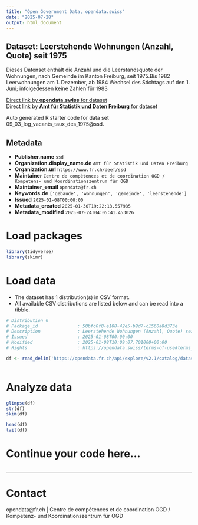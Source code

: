 ```yaml
---
title: "Open Government Data, opendata.swiss"
date: "2025-07-28"
output: html_document
---
```


## Dataset: Leerstehende Wohnungen (Anzahl, Quote) seit 1975

Dieses Datenset enthält die Anzahl und die Leerstandsquote der Wohnungen, nach Gemeinde im Kanton Freiburg, seit 1975.Bis 1982 Leerwohnungen am 1. Dezember, ab 1984 Wechsel des Stichtags auf den 1. Juni; infolgedessen keine Zahlen für 1983

[Direct link by **opendata.swiss** for dataset](https://opendata.swiss/de/dataset/leerstehende-wohnungen-anzahl-quote-seit-1975)<br>
[Direct link by **Amt für Statistik und Daten Freiburg** for dataset](https://opendata.fr.ch/explore/dataset/09_03_log_vacants_taux_des_1975/)

Auto generated R starter code for data set 09_03_log_vacants_taux_des_1975@ssd.

## Metadata

- **Publisher.name** `ssd`
- **Organization.display_name.de** `Amt für Statistik und Daten Freiburg`
- **Organization.url** `https://www.fr.ch/deef/ssd`
- **Maintainer** `Centre de compétences et de coordination OGD / Kompetenz- und Koordinationszentrum für OGD`
- **Maintainer_email** `opendata@fr.ch`
- **Keywords.de** `['gebaude', 'wohnungen', 'gemeinde', 'leerstehende']`
- **Issued** `2025-01-08T00:00:00`
- **Metadata_created** `2025-01-30T19:22:13.557985`
- **Metadata_modified** `2025-07-24T04:05:41.453026`


# Load packages

```r

library(tidyverse)
library(skimr)

```

# Load data

-   The dataset has 1 distribution(s) in CSV format.
-   All available CSV distributions are listed below and can be read into a tibble.

```r

# Distribution 0
# Package_id               : 50bfc0f8-e108-42e5-b9d7-c1560a8d373e
# Description              : Leerstehende Wohnungen (Anzahl, Quote) seit 1975 (csv)
# Issued                   : 2025-01-08T00:00:00
# Modified                 : 2025-01-08T10:09:07.701000+00:00
# Rights                   : https://opendata.swiss/terms-of-use#terms_by

df <- read_delim('https://opendata.fr.ch/api/explore/v2.1/catalog/datasets/09_03_log_vacants_taux_des_1975/exports/csv?use_labels=true')



```

# Analyze data

```r

glimpse(df)
str(df)
skim(df)

head(df)
tail(df)

```

# Continue your code here...

```r

```

------------------------------------------------------------------------

# Contact

opendata@fr.ch | Centre de compétences et de coordination OGD / Kompetenz- und Koordinationszentrum für OGD
